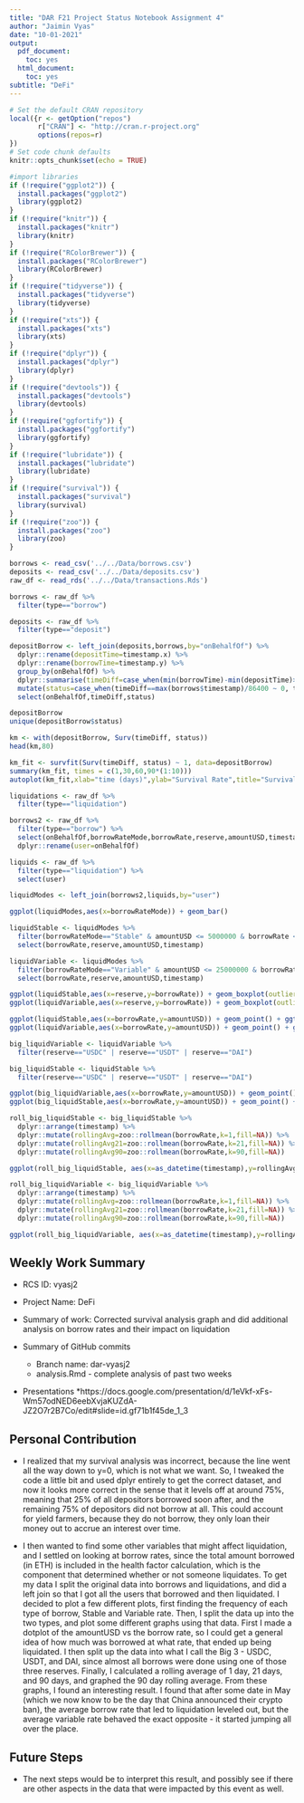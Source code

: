 ```yaml
---
title: "DAR F21 Project Status Notebook Assignment 4"
author: "Jaimin Vyas"
date: "10-01-2021"
output:
  pdf_document:
    toc: yes
  html_document:
    toc: yes
subtitle: "DeFi"
---
```


```r
# Set the default CRAN repository
local({r <- getOption("repos")
       r["CRAN"] <- "http://cran.r-project.org" 
       options(repos=r)
})
# Set code chunk defaults
knitr::opts_chunk$set(echo = TRUE)
```

```r
#import libraries
if (!require("ggplot2")) {
  install.packages("ggplot2")
  library(ggplot2)
}
if (!require("knitr")) {
  install.packages("knitr")
  library(knitr)
}
if (!require("RColorBrewer")) {
  install.packages("RColorBrewer")
  library(RColorBrewer)
}
if (!require("tidyverse")) {
  install.packages("tidyverse")
  library(tidyverse)
}
if (!require("xts")) {
  install.packages("xts")
  library(xts)
}
if (!require("dplyr")) {
  install.packages("dplyr")
  library(dplyr)
}
if (!require("devtools")) {
  install.packages("devtools")
  library(devtools)
}
if (!require("ggfortify")) {
  install.packages("ggfortify")
  library(ggfortify)
}
if (!require("lubridate")) {
  install.packages("lubridate")
  library(lubridate)
}
if (!require("survival")) {
  install.packages("survival")
  library(survival)
}
if (!require("zoo")) {
  install.packages("zoo")
  library(zoo)
}
```

```r
borrows <- read_csv('../../Data/borrows.csv')
deposits <- read_csv('../../Data/deposits.csv')
raw_df <- read_rds('../../Data/transactions.Rds')
```

```r
borrows <- raw_df %>%
  filter(type=="borrow")

deposits <- raw_df %>%
  filter(type=="deposit")

depositBorrow <- left_join(deposits,borrows,by="onBehalfOf") %>%
  dplyr::rename(depositTime=timestamp.x) %>%
  dplyr::rename(borrowTime=timestamp.y) %>%
  group_by(onBehalfOf) %>%
  dplyr::summarise(timeDiff=case_when(min(borrowTime)-min(depositTime)>0 ~ (min(borrowTime)-min(depositTime))/86400, TRUE ~ as.double(max(borrows$timestamp)/86400))) %>%
  mutate(status=case_when(timeDiff==max(borrows$timestamp)/86400 ~ 0, timeDiff>0 ~ 1, TRUE ~ 0)) %>%
  select(onBehalfOf,timeDiff,status)

depositBorrow
unique(depositBorrow$status)
```

```r
km <- with(depositBorrow, Surv(timeDiff, status))
head(km,80)
```

```r
km_fit <- survfit(Surv(timeDiff, status) ~ 1, data=depositBorrow)
summary(km_fit, times = c(1,30,60,90*(1:10)))
autoplot(km_fit,xlab="time (days)",ylab="Survival Rate",title="Survival Rate of Deposit before the first Borrow")
```

```r
liquidations <- raw_df %>%
  filter(type=="liquidation")
```

```r
borrows2 <- raw_df %>%
  filter(type=="borrow") %>%
  select(onBehalfOf,borrowRateMode,borrowRate,reserve,amountUSD,timestamp) %>%
  dplyr::rename(user=onBehalfOf)

liquids <- raw_df %>%
  filter(type=="liquidation") %>%
  select(user)

liquidModes <- left_join(borrows2,liquids,by="user")

ggplot(liquidModes,aes(x=borrowRateMode)) + geom_bar()
```

```r
liquidStable <- liquidModes %>%
  filter(borrowRateMode=="Stable" & amountUSD <= 5000000 & borrowRate <= 20) %>%
  select(borrowRate,reserve,amountUSD,timestamp)

liquidVariable <- liquidModes %>%
  filter(borrowRateMode=="Variable" & amountUSD <= 25000000 & borrowRate <= 5) %>%
  select(borrowRate,reserve,amountUSD,timestamp)

ggplot(liquidStable,aes(x=reserve,y=borrowRate)) + geom_boxplot(outlier.shape=NA) + ggtitle("Borrow Rate for Every Stable Borrow that Liquidated by Reserve")
ggplot(liquidVariable,aes(x=reserve,y=borrowRate)) + geom_boxplot(outlier.shape=NA) + ggtitle("Borrow Rate for Every Variable Borrow that Liquidated by Reserve")

ggplot(liquidStable,aes(x=borrowRate,y=amountUSD)) + geom_point() + ggtitle("Amount USD vs Borrow Rate for every Stable Borrow that Liquidated")
ggplot(liquidVariable,aes(x=borrowRate,y=amountUSD)) + geom_point() + ggtitle("Amount USD vs Borrow Rate for every Variable Borrow that Liquidated")
```

```r
big_liquidVariable <- liquidVariable %>%
  filter(reserve=="USDC" | reserve=="USDT" | reserve=="DAI")

big_liquidStable <- liquidStable %>%
  filter(reserve=="USDC" | reserve=="USDT" | reserve=="DAI")

ggplot(big_liquidVariable,aes(x=borrowRate,y=amountUSD)) + geom_point() + ggtitle("Amount USD vs Borrow Rate for every Variable Borrow that Liquidated (Big 3)")
ggplot(big_liquidStable,aes(x=borrowRate,y=amountUSD)) + geom_point() + ggtitle("Amount USD vs Borrow Rate for every Stable Borrow that Liquidated (Big 3)")
```

```r
roll_big_liquidStable <- big_liquidStable %>%
  dplyr::arrange(timestamp) %>%
  dplyr::mutate(rollingAvg=zoo::rollmean(borrowRate,k=1,fill=NA)) %>%
  dplyr::mutate(rollingAvg21=zoo::rollmean(borrowRate,k=21,fill=NA)) %>%
  dplyr::mutate(rollingAvg90=zoo::rollmean(borrowRate,k=90,fill=NA))

ggplot(roll_big_liquidStable, aes(x=as_datetime(timestamp),y=rollingAvg90)) + geom_line() + xlab("Date") + ylab("Average Borrow Rate") + ggtitle("90-Day Rolling Average for Stable Borrow Rates that Liquidated over Time") + geom_vline(xintercept=as_datetime(1621344738), linetype="dotted")

roll_big_liquidVariable <- big_liquidVariable %>%
  dplyr::arrange(timestamp) %>%
  dplyr::mutate(rollingAvg=zoo::rollmean(borrowRate,k=1,fill=NA)) %>%
  dplyr::mutate(rollingAvg21=zoo::rollmean(borrowRate,k=21,fill=NA)) %>%
  dplyr::mutate(rollingAvg90=zoo::rollmean(borrowRate,k=90,fill=NA))

ggplot(roll_big_liquidVariable, aes(x=as_datetime(timestamp),y=rollingAvg90)) + geom_line() + xlab("Date") + ylab("Average Borrow Rate") + ggtitle("90-Day Rolling Average for Variable Borrow Rates that Liquidated over Time") + geom_vline(xintercept=as_datetime(1621344738), linetype="dotted")
```

## Weekly Work Summary

* RCS ID: vyasj2
* Project Name: DeFi
* Summary of work: Corrected survival analysis graph and did additional analysis on borrow rates and their impact on liquidation

* Summary of GitHub commits
  * Branch name: dar-vyasj2
  * analysis.Rmd - complete analysis of past two weeks

* Presentations
  *https://docs.google.com/presentation/d/1eVkf-xFs-Wm57odNED6eebXvjaKUZdA-JZ2O7r2B7Co/edit#slide=id.gf71b1f45de_1_3

## Personal Contribution

* I realized that my survival analysis was incorrect, because the line went all the way down to y=0, which is not what we want. So, I tweaked the code a little bit and used dplyr entirely to get the correct dataset, and now it looks more correct in the sense that it levels off at around 75%, meaning that 25% of all depositors borrowed soon after, and the remaining 75% of depositors did not borrow at all. This could account for yield farmers, because they do not borrow, they only loan their money out to accrue an interest over time.

* I then wanted to find some other variables that might affect liquidation, and I settled on looking at borrow rates, since the total amount borrowed (in ETH) is included in the health factor calculation, which is the component that determined whether or not someone liquidates. To get my data I split the original data into borrows and liquidations, and did a left join so that I got all the users that borrowed and then liquidated. I decided to plot a few different plots, first finding the frequency of each type of borrow, Stable and Variable rate. Then, I split the data up into the two types, and plot some different graphs using that data. First I made a dotplot of the amountUSD vs the borrow rate, so I could get a general idea of how much was borrowed at what rate, that ended up being liquidated. I then split up the data into what I call the Big 3 - USDC, USDT, and DAI, since almost all borrows were done using one of those three reserves. Finally, I calculated a rolling average of 1 day, 21 days, and 90 days, and graphed the 90 day rolling average. From these graphs, I found an interesting result. I found that after some date in May (which we now know to be the day that China announced their crypto ban), the average borrow rate that led to liquidation leveled out, but the average variable rate behaved the exact opposite - it started jumping all over the place.

## Future Steps

* The next steps would be to interpret this result, and possibly see if there are other aspects in the data that were impacted by this event as well.
